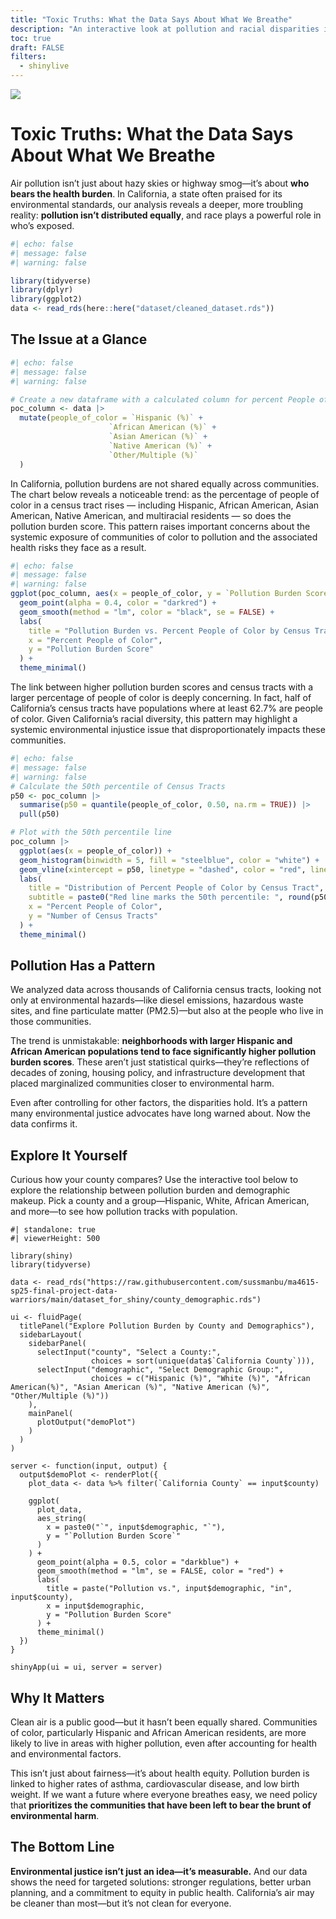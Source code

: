 ```yaml
---
title: "Toxic Truths: What the Data Says About What We Breathe"
description: "An interactive look at pollution and racial disparities in California."
toc: true
draft: FALSE
filters:
  - shinylive
---
```


![](images/lungs.jpg)

# Toxic Truths: What the Data Says About What We Breathe

Air pollution isn’t just about hazy skies or highway smog—it’s about **who bears the health burden**. In California, a state often praised for its environmental standards, our analysis reveals a deeper, more troubling reality: **pollution isn’t distributed equally**, and race plays a powerful role in who’s exposed.

```r
#| echo: false
#| message: false
#| warning: false

library(tidyverse)
library(dplyr)
library(ggplot2)
data <- read_rds(here::here("dataset/cleaned_dataset.rds"))
```

## The Issue at a Glance
```r
#| echo: false
#| message: false
#| warning: false

# Create a new dataframe with a calculated column for percent People of Color (PoC)
poc_column <- data |> 
  mutate(people_of_color = `Hispanic (%)` +
                      `African American (%)` +
                      `Asian American (%)` +
                      `Native American (%)` +
                      `Other/Multiple (%)`
  )
```
In California, pollution burdens are not shared equally across communities. The chart below reveals a noticeable trend: as the percentage of people of color in a census tract rises — including Hispanic, African American, Asian American, Native American, and multiracial residents — so does the pollution burden score. This pattern raises important concerns about the systemic exposure of communities of color to pollution and the associated health risks they face as a result.
```r
#| echo: false
#| message: false
#| warning: false
ggplot(poc_column, aes(x = people_of_color, y = `Pollution Burden Score`)) +
  geom_point(alpha = 0.4, color = "darkred") +
  geom_smooth(method = "lm", color = "black", se = FALSE) +
  labs(
    title = "Pollution Burden vs. Percent People of Color by Census Tract",
    x = "Percent People of Color",
    y = "Pollution Burden Score"
  ) +
  theme_minimal()
```
The link between higher pollution burden scores and census tracts with a larger percentage of people of color is deeply concerning. In fact, half of California’s census tracts have populations where at least 62.7% are people of color. Given California’s racial diversity, this pattern may highlight a systemic environmental injustice issue that disproportionately impacts these communities.
```r
#| echo: false
#| message: false
#| warning: false
# Calculate the 50th percentile of Census Tracts
p50 <- poc_column |> 
  summarise(p50 = quantile(people_of_color, 0.50, na.rm = TRUE)) |> 
  pull(p50)

# Plot with the 50th percentile line
poc_column |> 
  ggplot(aes(x = people_of_color)) +
  geom_histogram(binwidth = 5, fill = "steelblue", color = "white") +
  geom_vline(xintercept = p50, linetype = "dashed", color = "red", linewidth = 1) +
  labs(
    title = "Distribution of Percent People of Color by Census Tract",
    subtitle = paste0("Red line marks the 50th percentile: ", round(p50, 1), "%"),
    x = "Percent People of Color",
    y = "Number of Census Tracts"
  ) +
  theme_minimal()
```

## Pollution Has a Pattern

We analyzed data across thousands of California census tracts, looking not only at environmental hazards—like diesel emissions, hazardous waste sites, and fine particulate matter (PM2.5)—but also at the people who live in those communities.

The trend is unmistakable: **neighborhoods with larger Hispanic and African American populations tend to face significantly higher pollution burden scores**. These aren't just statistical quirks—they’re reflections of decades of zoning, housing policy, and infrastructure development that placed marginalized communities closer to environmental harm.

Even after controlling for other factors, the disparities hold. It’s a pattern many environmental justice advocates have long warned about. Now the data confirms it.

## Explore It Yourself

Curious how your county compares? Use the interactive tool below to explore the relationship between pollution burden and demographic makeup. Pick a county and a group—Hispanic, White, African American, and more—to see how pollution tracks with population.

```shinylive-r
#| standalone: true
#| viewerHeight: 500

library(shiny)
library(tidyverse)

data <- read_rds("https://raw.githubusercontent.com/sussmanbu/ma4615-sp25-final-project-data-warriors/main/dataset_for_shiny/county_demographic.rds")

ui <- fluidPage(
  titlePanel("Explore Pollution Burden by County and Demographics"),
  sidebarLayout(
    sidebarPanel(
      selectInput("county", "Select a County:",
                  choices = sort(unique(data$`California County`))),
      selectInput("demographic", "Select Demographic Group:",
                  choices = c("Hispanic (%)", "White (%)", "African American(%)", "Asian American (%)", "Native American (%)", "Other/Multiple (%)"))
    ),
    mainPanel(
      plotOutput("demoPlot")
    )
  )
)

server <- function(input, output) {
  output$demoPlot <- renderPlot({
    plot_data <- data %>% filter(`California County` == input$county)

    ggplot(
      plot_data,
      aes_string(
        x = paste0("`", input$demographic, "`"),
        y = "`Pollution Burden Score`"
      )
    ) +
      geom_point(alpha = 0.5, color = "darkblue") +
      geom_smooth(method = "lm", se = FALSE, color = "red") +
      labs(
        title = paste("Pollution vs.", input$demographic, "in", input$county),
        x = input$demographic,
        y = "Pollution Burden Score"
      ) +
      theme_minimal()
  })
}

shinyApp(ui = ui, server = server)
```

## Why It Matters

Clean air is a public good—but it hasn’t been equally shared. Communities of color, particularly Hispanic and African American residents, are more likely to live in areas with higher pollution, even after accounting for health and environmental factors.

This isn’t just about fairness—it’s about health equity. Pollution burden is linked to higher rates of asthma, cardiovascular disease, and low birth weight. If we want a future where everyone breathes easy, we need policy that **prioritizes the communities that have been left to bear the brunt of environmental harm**.

## The Bottom Line

**Environmental justice isn’t just an idea—it’s measurable.** And our data shows the need for targeted solutions: stronger regulations, better urban planning, and a commitment to equity in public health. California’s air may be cleaner than most—but it’s not clean for everyone.



